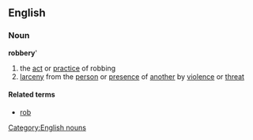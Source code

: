 ==English==
===Noun===
'''robbery''''

#the [[act]] or [[practice]] of robbing
#[[larceny]] from the [[person]] or [[presence]] of [[another]] by [[violence]] or [[threat]]

====Related terms====
*[[rob]]

[[Category:English nouns]]